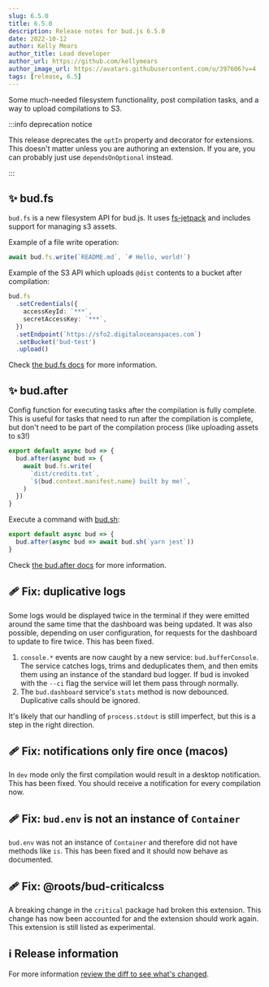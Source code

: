 ```yaml
---
slug: 6.5.0
title: 6.5.0
description: Release notes for bud.js 6.5.0
date: 2022-10-12
author: Kelly Mears
author_title: Lead developer
author_url: https://github.com/kellymears
author_image_url: https://avatars.githubusercontent.com/u/397606?v=4
tags: [release, 6.5]
---
```


Some much-needed filesystem functionality, post compilation tasks, and a way to upload compilations to S3.

<!--truncate-->

:::info deprecation notice

This release deprecates the `optIn` property and decorator for extensions. This doesn't matter unless you are authoring an extension. If you are, you can
probably just use `dependsOnOptional` instead.

:::

## ✨ bud.fs

`bud.fs` is a new filesystem API for bud.js. It uses [fs-jetpack](https://www.npmjs.com/package/fs-jetpack) and includes support for managing s3 assets.

Example of a file write operation:

```typescript
await bud.fs.write(`README.md`, `# Hello, world!`)
```

Example of the S3 API which uploads `@dist` contents to a bucket after compilation:

```typescript
bud.fs
  .setCredentials({
    accessKeyId: `***`,
    secretAccessKey: `***`,
  })
  .setEndpoint(`https://sfo2.digitaloceanspaces.com`)
  .setBucket('bud-test')
  .upload()
```

Check [the bud.fs docs](https://bud.js.org/docs/bud.fs) for more information.

## ✨ bud.after

Config function for executing tasks after the compilation is fully complete. This is useful for tasks that need to run after the compilation is complete, but don't need to be part of the compilation process (like uploading assets to s3!)

```typescript title="bud.config.mjs"
export default async bud => {
  bud.after(async bud => {
    await bud.fs.write(
      `dist/credits.txt`,
      `${bud.context.manifest.name} built by me!`,
    )
  })
}
```

Execute a command with [bud.sh](https://bud.js.org/docs/bud.sh):

```typescript title="bud.config.mjs"
export default async bud => {
  bud.after(async bud => await bud.sh(`yarn jest`))
}
```

Check [the bud.after docs](https://bud.js.org/docs/bud.after) for more information.

## 🩹 Fix: duplicative logs

Some logs would be displayed twice in the terminal if they were emitted around the same time that the dashboard was being updated.
It was also possible, depending on user configuration, for requests for the dashboard to update to fire twice. This has been fixed.

1. `console.*` events are now caught by a new service: `bud.bufferConsole`. The service catches logs, trims and deduplicates them, and
   then emits them using an instance of the standard bud logger. If bud is invoked with the `--ci` flag the service will let them pass through normally.
2. The `bud.dashboard` service's `stats` method is now debounced. Duplicative calls should be ignored.

It's likely that our handling of `process.stdout` is still imperfect, but this is a step in the right direction.

## 🩹 Fix: notifications only fire once (macos)

In `dev` mode only the first compilation would result in a desktop notification. This has been fixed. You should receive a notification for every
compilation now.

## 🩹 Fix: `bud.env` is not an instance of `Container`

`bud.env` was not an instance of `Container` and therefore did not have methods like `is`. This has been fixed and it should now behave as documented.

## 🩹 Fix: @roots/bud-criticalcss

A breaking change in the `critical` package had broken this extension. This change has now been accounted for and the extension should work again.
This extension is still listed as experimental.

## ℹ️ Release information

For more information [review the diff to see what's changed](https://github.com/roots/bud/compare/v6.4.5...v6.5.0).
